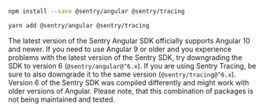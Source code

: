 ```bash {tabTitle:npm}
npm install --save @sentry/angular @sentry/tracing
```

```bash {tabTitle:Yarn}
yarn add @sentry/angular @sentry/tracing
```

<Alert level="info" title="Angular Version Compatibility" >

The latest version of the Sentry Angular SDK officially supports Angular 10 and newer.
If you need to use Angular 9 or older and you experience problems with the latest version of the Sentry SDK,
try downgrading the SDK to version 6 (`@sentry/angular@^6.x`). If you are using Sentry Tracing,
be sure to also downgrade it to the same version (`@sentry/tracing@^6.x`).
Version 6 of the Sentry SDK was compiled differently and might work with older versions of Angular.
Please note, that this combination of packages is not being maintained and tested.

</Alert>
